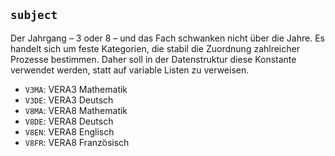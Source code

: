## `subject`

Der Jahrgang -- 3 oder 8 -- und das Fach schwanken nicht über die Jahre. Es handelt sich um feste Kategorien, die stabil die Zuordnung zahlreicher Prozesse bestimmen. Daher soll in der Datenstruktur diese Konstante verwendet werden, statt auf variable Listen zu verweisen.

* `V3MA`: VERA3 Mathematik
* `V3DE`: VERA3 Deutsch
* `V8MA`: VERA8 Mathematik
* `V8DE`: VERA8 Deutsch
* `V8EN`: VERA8 Englisch
* `V8FR`: VERA8 Französisch

